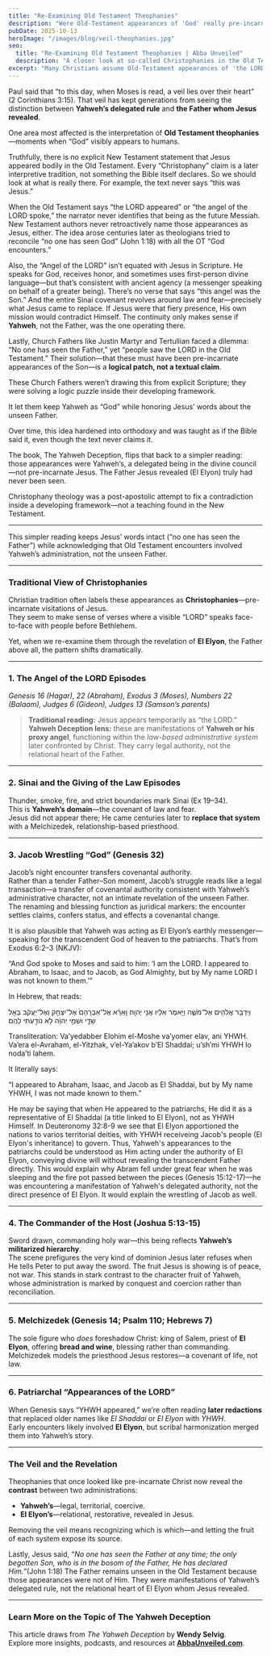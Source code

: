 ```yaml
---
title: "Re-Examining Old Testament Theophanies"
description: "Were Old-Testament appearances of 'God' really pre-incarnate Jesus—or manifestations of Yahweh’s delegated rule?"
pubDate: 2025-10-13
heroImage: "/images/blog/veil-theophanies.jpg"
seo:
  title: "Re-Examining Old Testament Theophanies | Abba Unveiled"
  description: "A closer look at so-called Christophanies in the Old Testament through the lens of *The Yahweh Deception*."
excerpt: "Many Christians assume Old-Testament appearances of 'the LORD' were pre-incarnate Jesus. But what if those encounters reveal something—and Someone—else?"
---
```


Paul said that “to this day, when Moses is read, a veil lies over their heart” (2 Corinthians 3:15). That veil has kept generations from seeing the distinction between **Yahweh’s delegated rule** and **the Father whom Jesus revealed**.  

One area most affected is the interpretation of **Old Testament theophanies**—moments when “God” visibly appears to humans.

Truthfully, there is no explicit New Testament statement that Jesus appeared bodily in the Old Testament. Every “Christophany” claim is a later interpretive tradition, not something the Bible itself declares. So we should look at what is really there. For example, the text never says “this was Jesus.”  

When the Old Testament says “the LORD appeared” or “the angel of the LORD spoke,” the narrator never identifies that being as the future Messiah. New Testament authors never retroactively name those appearances as Jesus, either. The idea arose centuries later as theologians tried to reconcile “no one has seen God” (John 1:18) with all the OT “God encounters.”

Also, the “Angel of the LORD” isn’t equated with Jesus in Scripture. He speaks for God, receives honor, and sometimes uses first-person divine language—but that’s consistent with ancient agency (a messenger speaking on behalf of a greater being). There’s no verse that says “this angel was the Son.” And the entire Sinai covenant revolves around law and fear—precisely what Jesus came to replace. If Jesus were that fiery presence, His own mission would contradict Himself. The continuity only makes sense if **Yahweh**, not the Father, was the one operating there.

Lastly, Church Fathers like Justin Martyr and Tertullian faced a dilemma: “No one has seen the Father,” yet “people saw the LORD in the Old Testament.” Their solution—that these must have been pre-incarnate appearances of the Son—is a **logical patch, not a textual claim**.

These Church Fathers weren’t drawing this from explicit Scripture; they were solving a logic puzzle inside their developing framework.

It let them keep Yahweh as “God” while honoring Jesus’ words about the unseen Father.

Over time, this idea hardened into orthodoxy and was taught as if the Bible said it, even though the text never claims it.

The book, The Yahweh Deception, flips that back to a simpler reading: those appearances were Yahweh’s, a delegated being in the divine council—not pre-incarnate Jesus. The Father Jesus revealed (El Elyon) truly had never been seen.

Christophany theology was a post-apostolic attempt to fix a contradiction inside a developing framework—not a teaching found in the New Testament.

<hr />

This simpler reading keeps Jesus’ words intact (“no one has seen the Father”) while acknowledging that Old Testament encounters involved Yahweh’s administration, not the unseen Father.

---

### Traditional View of Christophanies
Christian tradition often labels these appearances as **Christophanies**—pre-incarnate visitations of Jesus.  
They seem to make sense of verses where a visible “LORD” speaks face-to-face with people before Bethlehem.

Yet, when we re-examine them through the revelation of **El Elyon**, the Father above all, the pattern shifts dramatically.

---

### 1. The Angel of the LORD Episodes
*Genesis 16 (Hagar), 22 (Abraham), Exodus 3 (Moses), Numbers 22 (Balaam), Judges 6 (Gideon), Judges 13 (Samson’s parents)*  

> **Traditional reading:** Jesus appears temporarily as “the LORD.”  
> **Yahweh Deception lens:** these are manifestations of **Yahweh or his proxy angel**, functioning within the *law-based administrative system* later confronted by Christ. They carry legal authority, not the relational heart of the Father.

---

### 2. Sinai and the Giving of the Law Episodes
Thunder, smoke, fire, and strict boundaries mark Sinai (Ex 19–34).  
This is **Yahweh’s domain**—the covenant of law and fear.  
Jesus did not appear there; He came centuries later to **replace that system** with a Melchizedek, relationship-based priesthood.

---

### 3. Jacob Wrestling “God” (Genesis 32)
Jacob’s night encounter transfers covenantal authority.  
Rather than a tender Father–Son moment, Jacob’s struggle reads like a legal transaction—a transfer of covenantal authority consistent with Yahweh’s administrative character, not an intimate revelation of the unseen Father. The renaming and blessing function as juridical markers: the encounter settles claims, confers status, and effects a covenantal change.

It is also plausible that Yahweh was acting as El Elyon’s earthly messenger—speaking for the transcendent God of heaven to the patriarchs. That’s from Exodus 6:2–3 (NKJV):

“And God spoke to Moses and said to him: ‘I am the LORD. I appeared to Abraham, to Isaac, and to Jacob, as God Almighty, but by My name LORD I was not known to them.’”

In Hebrew, that reads:

וַיְדַבֵּ֥ר אֱלֹהִ֖ים אֶל־מֹשֶׁ֑ה וַיֹּ֣אמֶר אֵלָ֔יו אֲנִ֖י יְהוָֽה׃
וָאֵרָ֗א אֶל־אַבְרָהָם֙ אֶל־יִצְחָ֣ק וְאֶל־יַעֲקֹ֔ב בְּאֵ֖ל שַׁדָּ֑י וּשְׁמִ֣י יְהוָ֔ה לֹ֥א נוֹדַ֖עְתִּי לָהֶֽם׃

Transliteration:
Va’yedabber Elohim el-Moshe va’yomer elav, ani YHWH. Va’era el-Avraham, el-Yitzhak, v’el-Ya’akov b’El Shaddai; u’sh’mi YHWH lo noda’ti lahem.

It literally says:

“I appeared to Abraham, Isaac, and Jacob as El Shaddai, but by My name YHWH, I was not made known to them.”

He may be saying that when He appeared to the patriarchs, He did it as a representative of El Shaddai (a title linked to El Elyon), not as YHWH Himself. In Deuteronomy 32:8-9 we see that El Elyon apportioned the nations to varios territorial deities, with YHWH receiveing Jacob's people (El Elyon's inheritance) to govern. Thus, Yahweh's appearances to the patriarchs could be understood as Him acting under the authority of El Elyon, conveying divine will without revealing the transcendent Father directly. This would explain why Abram fell under great fear when he was sleeping and the fire pot passed between the pieces (Genesis 15:12-17)—he was encountering a manifestation of Yahweh's delegated authority, not the direct presence of El Elyon. It would explain the wrestling of Jacob as well.

---

### 4. The Commander of the Host (Joshua 5:13-15)
Sword drawn, commanding holy war—this being reflects **Yahweh’s militarized hierarchy**.  
The scene prefigures the very kind of dominion Jesus later refuses when He tells Peter to put away the sword. The fruit Jesus is showing is of peace, not war. This stands in stark contrast to the character fruit of Yahweh, whose administration is marked by conquest and coercion rather than reconciliation.

---

### 5. Melchizedek (Genesis 14; Psalm 110; Hebrews 7)
The sole figure who *does* foreshadow Christ: king of Salem, priest of **El Elyon**, offering **bread and wine**, blessing rather than commanding.  
Melchizedek models the priesthood Jesus restores—a covenant of life, not law.

---

### 6. Patriarchal “Appearances of the LORD”
When Genesis says “YHWH appeared,” we’re often reading **later redactions** that replaced older names like *El Shaddai* or *El Elyon* with *YHWH*.  
Early encounters likely involved **El Elyon**, but scribal harmonization merged them into Yahweh’s story.

---

### The Veil and the Revelation
Theophanies that once looked like pre-incarnate Christ now reveal the **contrast** between two administrations:
- **Yahweh’s**—legal, territorial, coercive.  
- **El Elyon’s**—relational, restorative, revealed in Jesus.

Removing the veil means recognizing which is which—and letting the fruit of each system expose its source.

Lastly, Jesus said, “*No one has seen the Father at any time; the only begotten Son, who is in the bosom of the Father, He has declared Him.*”(John 1:18) The Father remains unseen in the Old Testament because those appearances were not of Him. They were manifestations of Yahweh’s delegated rule, not the relational heart of El Elyon whom Jesus revealed.

---

### Learn More on the Topic of The Yahweh Deception 
This article draws from *The Yahweh Deception* by **Wendy Selvig**.  
Explore more insights, podcasts, and resources at **[AbbaUnveiled.com](https://AbbaUnveiled.com)**.

